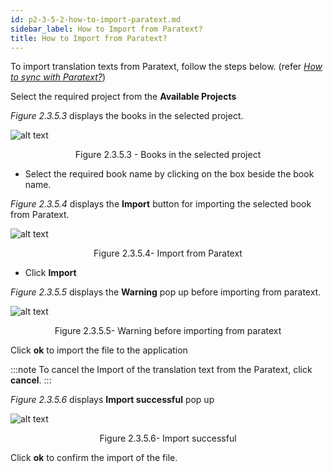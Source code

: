 ```yaml
---
id: p2-3-5-2-how-to-import-paratext.md
sidebar_label: How to Import from Paratext?
title: How to Import from Paratext?
---
```


To import translation texts from Paratext, follow the steps below.
(refer [_How to sync with Paratext?_](p2-3-5-1-how-to-sync.mdx))

Select the required project from the **Available Projects**

_Figure 2.3.5.3_ displays the books in the selected project.

![alt text](/AutographaLiveImages/Settings/books-in-the-selected-project-fig-2.3.5.3.jpg 'Books in the selected project')

<div align='center' style={{ fontStyle: 'Italic' }}>
	Figure 2.3.5.3 - Books in the selected project
</div>

-   Select the required book name by clicking on the box beside the book name.

_Figure 2.3.5.4_ displays the **Import** button for importing the selected book from Paratext.

![alt text](/AutographaLiveImages/Settings/import-from-paratext-fig-2.3.5.4.jpg 'Import from Paratext')

<div align='center' style={{ fontStyle: 'Italic' }}>
	Figure 2.3.5.4- Import from Paratext
</div>

-   Click **Import**

_Figure 2.3.5.5_ displays the **Warning** pop up before importing from paratext.

![alt text](/AutographaLiveImages/Settings/warning-before-importing-from-paratext-fig-2.3.5.5.jpg 'Warning before importing from paratext')

<div align='center' style={{ fontStyle: 'Italic' }}>
	Figure 2.3.5.5- Warning before importing from paratext
</div>

Click **ok** to import the file to the application

:::note
To cancel the Import of the translation text from the Paratext, click **cancel**.
:::

_Figure 2.3.5.6_ displays **Import successful** pop up

![alt text](/AutographaLiveImages/Settings/successfully-imported-from-paratext-fig-2.3.5.6.jpg 'Import successful')

<div align='center' style={{ fontStyle: 'Italic' }}>
	Figure 2.3.5.6- Import successful
</div>

Click **ok** to confirm the import of the file.
